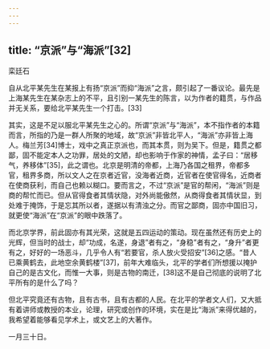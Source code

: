 ```yaml
---
---
---
```

title: “京派”与“海派”[32]
---




栾廷石

自从北平某先生在某报上有扬“京派”而抑“海派”之言，颇引起了一番议论。最先是上海某先生在某杂志上的不平，且引别一某先生的陈言，以为作者的籍贯，与作品并无关系，要给北平某先生一个打击。[33]

其实，这是不足以服北平某先生之心的。所谓“京派”与“海派”，本不指作者的本籍而言，所指的乃是一群人所聚的地域，故“京派”非皆北平人，“海派”亦非皆上海人。梅兰芳[34]博士，戏中之真正京派也，而其本贯，则为吴下。但是，籍贯之都鄙，固不能定本人之功罪，居处的文陋，却也影响于作家的神情，孟子曰：“居移气，养移体”[35]，此之谓也。北京是明清的帝都，上海乃各国之租界，帝都多官，租界多商，所以文人之在京者近官，没海者近商，近官者在使官得名，近商者在使商获利，而自己也赖以糊口。要而言之，不过“京派”是官的帮闲，“海派”则是商的帮忙而已。但从官得食者其情状隐，对外尚能傲然，从商得食者其情状显，到处难于掩饰，于是忘其所以者，遂据以有清浊之分。而官之鄙商，固亦中国旧习，就更使“海派”在“京派”的眼中跌落了。

而北京学界，前此固亦有其光荣，这就是五四运动的策动。现在虽然还有历史上的光辉，但当时的战士，却“功成，名遂，身退”者有之，“身稳”者有之，“身升”者更有之，好好的一场恶斗，几乎令人有“若要官，杀人放火受招安”[36]之感。“昔人已乘黄鹤去，此地空余黄鹤楼”[37]，前年大难临头，北平的学者们所想援以掩护自己的是古文化，而惟一大事，则是古物的南迁，[38]这不是自己彻底的说明了北平所有的是什么了吗？

但北平究竟还有古物，且有古书，且有古都的人民。在北平的学者文人们，又大抵有着讲师或教授的本业，论理，研究或创作的环境，实在是比“海派”来得优越的，我希望着能够看见学术上，或文艺上的大著作。

一月三十日。
